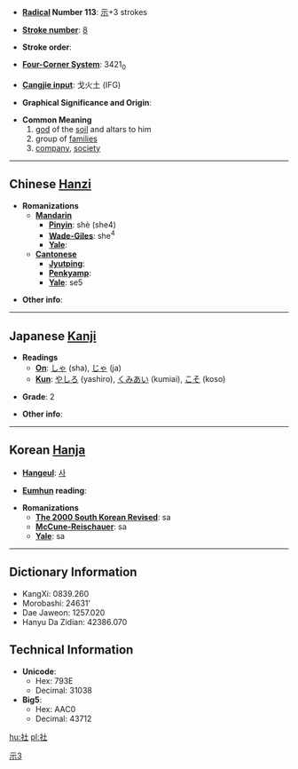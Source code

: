 * '''[[Wiktionary:Chinese radical index| Radical]] Number 113''': [[Wiktionary:Chinese radical index 示|示]]+3 strokes

* '''[[Wiktionary:Chinese total strokes index|Stroke number]]''': [[Wiktionary:Chinese total strokes index 8|8]]

* '''Stroke order''': 

* '''[[Wiktionary:Chinese four corner index|Four-Corner System]]''': 3421<sub>0</sub>

* '''[[Wiktionary:Chinese Cangjie index|Cangjie input]]''': 戈火土 (IFG)

* '''Graphical Significance and Origin''': 

* '''Common Meaning'''
*#[[god]] of the [[soil]] and altars to him
*# group of [[family|families]]
*# [[company]], [[society]]

----

== Chinese [[Hanzi]] ==

* '''Romanizations'''
** '''[[Mandarin]]'''
*** '''[[Pinyin]]''': shè (she4)
*** '''[[Wade-Giles]]''': she<sup>4</sup>
*** '''[[Yale]]''': 
** '''[[Cantonese]]'''
*** '''[[Jyutping]]''':
*** '''[[Penkyamp]]''': 
*** '''[[Yale]]''': se5

* '''Other info''': 

----

== Japanese [[Kanji]] ==

* '''Readings'''
** '''[[On]]''': [[しゃ]] (sha), [[じゃ]] (ja)
** '''[[Kun]]''': [[やしろ]] (yashiro), [[くみあい]] (kumiai), [[こそ]] (koso)

* '''Grade''': 2 [[Category:Grade 2 kanji|示3]]

* '''Other info''':  

----

== Korean [[Hanja]] ==

* '''[[Hangeul]]''': [[사]]

* '''[[Eumhun]] reading''': 

* '''Romanizations'''
** '''[[The 2000 South Korean Revised Romanization|The 2000 South Korean Revised]]''': sa
** '''[[McCune-Reischauer]]''': sa
** '''[[Yale]]''': sa

----

== Dictionary Information ==

* KangXi: 0839.260
* Morobashi: 24631'
* Dae Jaweon: 1257.020
* Hanyu Da Zidian: 42386.070

== Technical Information ==

* '''Unicode''':
** Hex: 793E
** Decimal: 31038
* '''Big5''':
** Hex: AAC0
** Decimal: 43712

[[hu:社]]
[[pl:社]]
